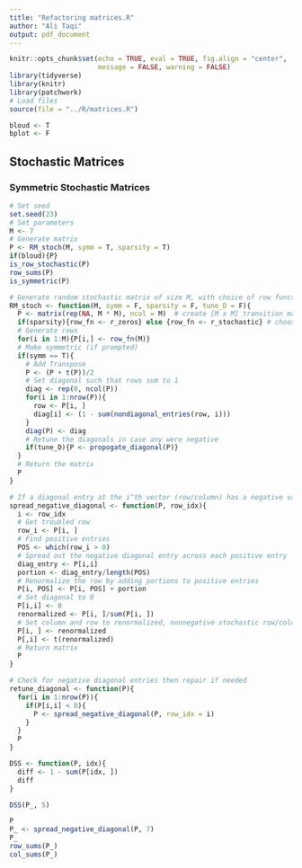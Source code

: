 ```yaml
---
title: "Refactoring matrices.R"
author: "Ali Taqi"
output: pdf_document
---
```


```r
knitr::opts_chunk$set(echo = TRUE, eval = TRUE, fig.align = "center", 
                      message = FALSE, warning = FALSE)
library(tidyverse)
library(knitr)
library(patchwork)
# Load files
source(file = "../R/matrices.R")
```

```r
bloud <- T
bplot <- F
```

## Stochastic Matrices

### Symmetric Stochastic Matrices

```r
# Set seed
set.seed(23)
# Set parameters
M <- 7
# Generate matrix
P <- RM_stoch(M, symm = T, sparsity = T)
if(bloud){P}
is_row_stochastic(P)
row_sums(P)
is_symmetric(P)
```

```r
# Generate random stochastic matrix of size M, with choice of row function {r_stochastic, r_zeros}
RM_stoch <- function(M, symm = F, sparsity = F, tune_D = F){
  P <- matrix(rep(NA, M * M), ncol = M)  # create [M x M] transition matrix
  if(sparsity){row_fn <- r_zeros} else {row_fn <- r_stochastic} # choose row function
  # Generate rows
  for(i in 1:M){P[i,] <- row_fn(M)}
  # Make symmetric (if prompted)
  if(symm == T){
    # Add Transpose
    P <- (P + t(P))/2
    # Set diagonal such that rows sum to 1
    diag <- rep(0, ncol(P))
    for(i in 1:nrow(P)){
      row <- P[i, ]
      diag[i] <- (1 - sum(nondiagonal_entries(row, i)))
    }
    diag(P) <- diag
    # Retune the diagonals in case any were negative
    if(tune_D){P <- propogate_diagonal(P)}
  }
  # Return the matrix
  P
}

# If a diagonal entry at the i^th vector (row/column) has a negative value, renormalize the row and column of that vector index
spread_negative_diagonal <- function(P, row_idx){
  i <- row_idx
  # Get troubled row
  row_i <- P[i, ]
  # Find positive entries
  POS <- which(row_i > 0)
  # Spread out the negative diagonal entry across each positive entry
  diag_entry <- P[i,i]
  portion <- diag_entry/length(POS)
  # Renormalize the row by adding portions to positive entries
  P[i, POS] <- P[i, POS] + portion
  # Set diagonal to 0 
  P[i,i] <- 0
  renormalized <- P[i, ]/sum(P[i, ])
  # Set column and row to renormalized, nonnegative stochastic row/column pair
  P[i, ] <- renormalized
  P[,i] <- t(renormalized)
  # Return matrix
  P
}

# Check for negative diagonal entries then repair if needed
retune_diagonal <- function(P){
  for(i in 1:nrow(P)){
    if(P[i,i] < 0){
      P <- spread_negative_diagonal(P, row_idx = i)
    }
  }
  P
}
```

```r
DSS <- function(P, idx){
  diff <- 1 - sum(P[idx, ])
  diff
}
```

```r
DSS(P_, 5)
```


```r
P
P_ <- spread_negative_diagonal(P, 7)
P_
row_sums(P_)
col_sums(P_)
```
